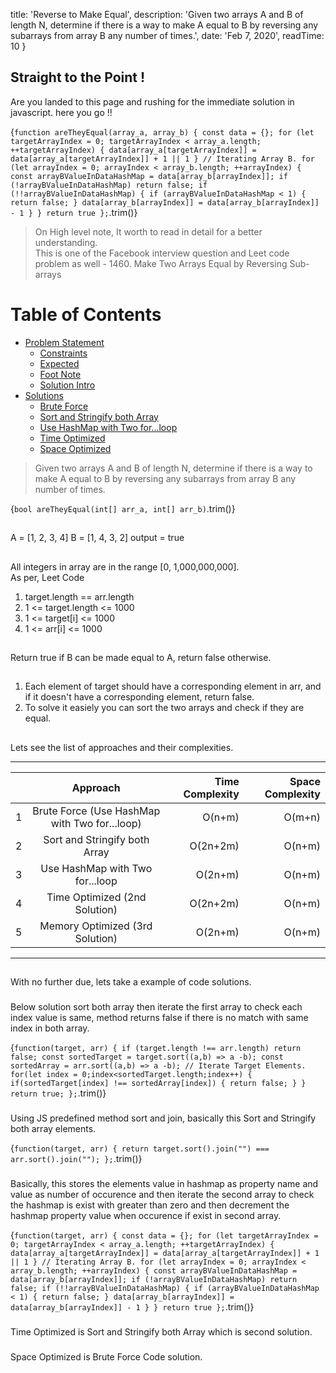 
  title: 'Reverse to Make Equal',
  description: 'Given two arrays A and B of length N, determine if there is a way to make A equal to B by reversing any subarrays from array B any number of times.',
  date: 'Feb 7, 2020',
  readTime: 10
}



## Straight to the Point !
Are you landed to this page and rushing for the immediate solution in javascript. here you go !!

<CodeBlock>{`
function areTheyEqual(array_a, array_b) {
const data = {};
for (let targetArrayIndex = 0; targetArrayIndex < array_a.length; ++targetArrayIndex) {
  data[array_a[targetArrayIndex]] = data[array_a[targetArrayIndex]] + 1 || 1
}
// Iterating Array B.
for (let arrayIndex = 0; arrayIndex < array_b.length; ++arrayIndex) {
  const arrayBValueInDataHashMap = data[array_b[arrayIndex]];
  if (!arrayBValueInDataHashMap) return false;
  if (!!arrayBValueInDataHashMap) {
    if (arrayBValueInDataHashMap < 1) {
      return false;
    }
    data[array_b[arrayIndex]] = data[array_b[arrayIndex]] - 1
  }
}
return true
};
`.trim()}</CodeBlock>

<BigO type="time" value="n+m" />
<BigO type="space" value="n+m" />

> On High level note, It worth to read in detail for a better understanding.  
This is one of the Facebook interview question and Leet code problem as well - <ExternalLink url="https://leetcode.com/problems/make-two-arrays-equal-by-reversing-sub-arrays/">1460. Make Two Arrays Equal by Reversing Sub-arrays</ExternalLink>

Table of Contents
=================

   * [Problem Statement](#problem-statement)
      * [Constraints](#constraints)
      * [Expected](#expected)
      * [Foot Note](#foot-note)
      * [Solution Intro](#properties)
   * [Solutions](#solutions)
      * [Brute Force](#brute-force)
      * [Sort and Stringify both Array](#sort-and-stringify-both-array)
      * [Use HashMap with Two for...loop](#use-hashmap-with-two-for...loop)
      * [Time Optimized](#time-optimized)
      * [Space Optimized](#space-optimized)

> Given two arrays A and B of length N, determine if there is a way to make A equal to B by reversing any subarrays from array B any number of times.

<CodeBlock>{`
bool areTheyEqual(int[] arr_a, int[] arr_b)
`.trim()}</CodeBlock>

## <AnchorLink label="Problem Statement" name />
A = [1, 2, 3, 4]
B = [1, 4, 3, 2]
output = true

## <AnchorLink label="Constraints" name />
All integers in array are in the range [0, 1,000,000,000].  
As per, Leet Code
1. target.length == arr.length
1. 1 <= target.length <= 1000
1. 1 <= target[i] <= 1000
1. 1 <= arr[i] <= 1000

## <AnchorLink label="Expected" name />
Return true if B can be made equal to A, return false otherwise.

## <AnchorLink label="Foot Note" name />
1. Each element of target should have a corresponding element in arr, and if it doesn't have a corresponding element, return false.
1. To solve it easiely you can sort the two arrays and check if they are equal.


## <AnchorLink label="Solution Intro" name />
Lets see the list of approaches and their complexities.

- - -
|    | Approach |  Time Complexity |  Space Complexity |
|----------|:-------------:|------:|------:|
| 1 |  Brute Force (Use HashMap with Two for...loop) | O(n+m) | O(m+n) |
| 2 |  Sort and Stringify both Array | O(2n+2m) | O(n+m) |
| 3 |  Use HashMap with Two for...loop  | O(2n+m) | O(n+m) |
| 4 |  Time Optimized (2nd Solution) | O(2n+2m) | O(n+m) |
| 5 |  Memory Optimized (3rd Solution) | O(2n+m) | O(n+m) |

- - -

## <AnchorLink label="Solutions" name />
With no further due, lets take a example of code solutions.

### <AnchorLink label="Brute Force" name />
Below solution sort both array then iterate the first array to check each index value is same, method returns false if there is no match with same index in both array.

<CodeBlock>{`
function(target, arr) {
  if (target.length !== arr.length) return false;
  const sortedTarget = target.sort((a,b) => a -b);
  const sortedArray = arr.sort((a,b) => a -b);
  // Iterate Target Elements.
  for(let index = 0;index<sortedTarget.length;index++) {
      if(sortedTarget[index] !== sortedArray[index]) {
          return false;
      }
  }
  return true;
};
`.trim()}</CodeBlock>

<BigO type="time" value="n+m" />
<BigO type="space" value="n+m" />

### <AnchorLink label="Sort and Stringify both Array" name />
Using JS predefined method sort and join, basically this Sort and Stringify both array elements.

<CodeBlock>{`
function(target, arr) {
    return target.sort().join("") === arr.sort().join("");
};
`.trim()}</CodeBlock>

<BigO type="time" value="n+m" />
<BigO type="space" value="n+m" />

### <AnchorLink label="Use HashMap with Two for...loop" name />
Basically, this stores the elements value in hashmap as property name and value as number of occurence and then iterate the second array to check the hashmap is exist with greater than zero and then decrement the hashmap property value when occurence if exist in second array.

<CodeBlock>{`
function(target, arr) {
const data = {};
for (let targetArrayIndex = 0; targetArrayIndex < array_a.length; ++targetArrayIndex) {
  data[array_a[targetArrayIndex]] = data[array_a[targetArrayIndex]] + 1 || 1
}
// Iterating Array B.
for (let arrayIndex = 0; arrayIndex < array_b.length; ++arrayIndex) {
  const arrayBValueInDataHashMap = data[array_b[arrayIndex]];
  if (!arrayBValueInDataHashMap) return false;
  if (!!arrayBValueInDataHashMap) {
    if (arrayBValueInDataHashMap < 1) {
      return false;
    }
    data[array_b[arrayIndex]] = data[array_b[arrayIndex]] - 1
  }
}
return true
};
`.trim()}</CodeBlock>

<BigO type="time" value="n+m" />
<BigO type="space" value="n+m" />

### <AnchorLink label="Time Optimized" name />
Time Optimized is Sort and Stringify both Array which is second solution.

### <AnchorLink label="Space Optimized" name />
Space Optimized is Brute Force Code solution.
